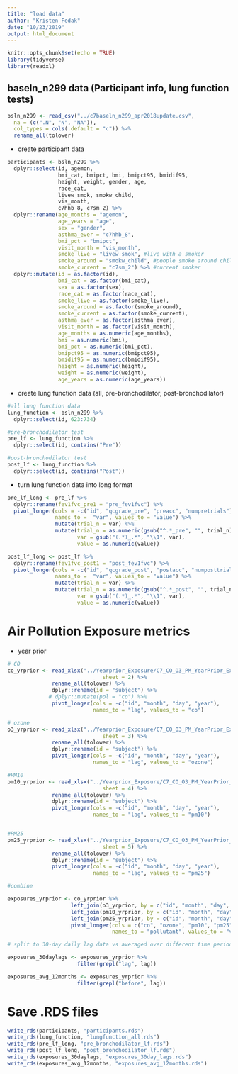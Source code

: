 ```yaml
---
title: "load data"
author: "Kristen Fedak"
date: "10/23/2019"
output: html_document
---
```


```r
knitr::opts_chunk$set(echo = TRUE)
library(tidyverse)
library(readxl)
```

## baseln_n299 data (Participant info, lung function tests)

```r
bsln_n299 <- read_csv("../c7baseln_n299_apr2018update.csv",
  na = (c(".N", "N", "NA")),
  col_types = cols(.default = "c")) %>%
  rename_all(tolower)
```

* create participant data

```r
participants <- bsln_n299 %>%
  dplyr::select(id, agemon,
                bmi_cat, bmipct, bmi, bmipct95, bmidif95,
                height, weight, gender, age,
                race_cat,
                livew_smok, smokw_child,
                vis_month,
                c7hhb_8, c7sm_2) %>%
  dplyr::rename(age_months = "agemon",
                age_years = "age",
                sex = "gender",
                asthma_ever = "c7hhb_8",
                bmi_pct = "bmipct",
                visit_month = "vis_month",
                smoke_live = "livew_smok", #live with a smoker
                smoke_around = "smokw_child", #people smoke around child in home or car
                smoke_current = "c7sm_2") %>% #current smoker 
  dplyr::mutate(id = as.factor(id),
                bmi_cat = as.factor(bmi_cat),
                sex = as.factor(sex),
                race_cat = as.factor(race_cat),
                smoke_live = as.factor(smoke_live),
                smoke_around = as.factor(smoke_around),
                smoke_current = as.factor(smoke_current),
                asthma_ever = as.factor(asthma_ever),
                visit_month = as.factor(visit_month), 
                age_months = as.numeric(age_months),
                bmi = as.numeric(bmi),
                bmi_pct = as.numeric(bmi_pct),
                bmipct95 = as.numeric(bmipct95),
                bmidif95 = as.numeric(bmidif95),
                height = as.numeric(height),
                weight = as.numeric(weight),
                age_years = as.numeric(age_years))
```

* create lung function data (all, pre-bronchodilator, post-bronchodilator)

```r
#all lung function data
lung_function <- bsln_n299 %>%
  dplyr::select(id, 623:734)

#pre-bronchodilator test
pre_lf <- lung_function %>%
  dplyr::select(id, contains("Pre"))

#post-bronchodilator test
post_lf <- lung_function %>%
  dplyr::select(id, contains("Post"))
```

* turn lung function data into long format

```r
pre_lf_long <- pre_lf %>%
  dplyr::rename(fev1fvc_pre1 = "pre_fev1fvc") %>%
  pivot_longer(cols = -c("id", "qcgrade_pre", "preacc", "numpretrials"),
               names_to =  "var", values_to = "value") %>%
               mutate(trial_n = var) %>%
               mutate(trial_n = as.numeric(gsub("^.*_pre", "", trial_n)),
                      var = gsub("(.*)_.*", "\\1", var),
                      value = as.numeric(value))

post_lf_long <- post_lf %>%
  dplyr::rename(fev1fvc_post1 = "post_fev1fvc") %>%
  pivot_longer(cols = -c("id", "qcgrade_post", "postacc", "numposttrials"),
               names_to =  "var", values_to = "value") %>%
               mutate(trial_n = var) %>%
               mutate(trial_n = as.numeric(gsub("^.*_post", "", trial_n)),
                      var = gsub("(.*)_.*", "\\1", var),
                      value = as.numeric(value))
```

# Air Pollution Exposure metrics

* year prior

```r
# CO
co_yrprior <- read_xlsx("../Yearprior_Exposure/C7_CO_O3_PM_YearPrior_Exposures_2014-2017_17Apr2018_forReleasev2.xlsx",
                              sheet = 2) %>%
              rename_all(tolower) %>%
              dplyr::rename(id = "subject") %>%
             # dplyr::mutate(pol = "co") %>%
              pivot_longer(cols = -c("id", "month", "day", "year"),
                           names_to = "lag", values_to = "co")

# ozone
o3_yrprior <- read_xlsx("../Yearprior_Exposure/C7_CO_O3_PM_YearPrior_Exposures_2014-2017_17Apr2018_forReleasev2.xlsx",
                              sheet = 3) %>%
              rename_all(tolower) %>%
              dplyr::rename(id = "subject") %>%
              pivot_longer(cols = -c("id", "month", "day", "year"),
                           names_to = "lag", values_to = "ozone")

#PM10
pm10_yrprior <- read_xlsx("../Yearprior_Exposure/C7_CO_O3_PM_YearPrior_Exposures_2014-2017_17Apr2018_forReleasev2.xlsx",
                              sheet = 4) %>%
              rename_all(tolower) %>%
              dplyr::rename(id = "subject") %>%
              pivot_longer(cols = -c("id", "month", "day", "year"),
                           names_to = "lag", values_to = "pm10")


#PM25
pm25_yrprior <- read_xlsx("../Yearprior_Exposure/C7_CO_O3_PM_YearPrior_Exposures_2014-2017_17Apr2018_forReleasev2.xlsx",
                              sheet = 5) %>%
              rename_all(tolower) %>%
              dplyr::rename(id = "subject") %>%
              pivot_longer(cols = -c("id", "month", "day", "year"),
                           names_to = "lag", values_to = "pm25")

#combine

exposures_yrprior <- co_yrprior %>%
                    left_join(o3_yrprior, by = c("id", "month", "day", "year", "lag")) %>%
                    left_join(pm10_yrprior, by = c("id", "month", "day", "year", "lag")) %>%
                    left_join(pm25_yrprior, by = c("id", "month", "day", "year", "lag")) %>%
                    pivot_longer(cols = c("co", "ozone", "pm10", "pm25"), 
                                 names_to = "pollutant", values_to = "val")

# split to 30-day daily lag data vs averaged over different time periods data

exposures_30daylags <- exposures_yrprior %>%
                      filter(grepl("lag", lag))

exposures_avg_12months <- exposures_yrprior %>%
                      filter(grepl("before", lag))
```





# Save .RDS files

```r
write_rds(participants, "participants.rds")
write_rds(lung_function, "lungfunction_all.rds")
write_rds(pre_lf_long, "pre_bronchodilator_lf.rds")
write_rds(post_lf_long, "post_bronchodilator_lf.rds")
write_rds(exposures_30daylags, "exposures_30day_lags.rds")
write_rds(exposures_avg_12months, "exposures_avg_12months.rds")
```


